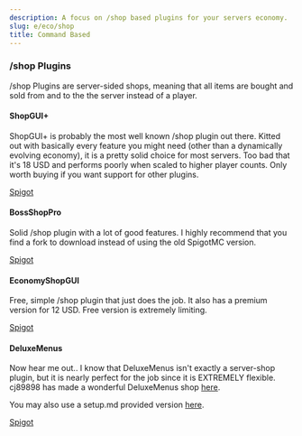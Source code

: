 ```yaml
---
description: A focus on /shop based plugins for your servers economy.
slug: e/eco/shop
title: Command Based
---
```


### /shop Plugins
/shop Plugins are server-sided shops, meaning that all items are bought and sold from and to the the server instead of a player.

#### ShopGUI+
ShopGUI+ is probably the most well known /shop plugin out there. Kitted out with basically every feature you might need (other than a dynamically evolving economy), it is a pretty solid choice for most servers.
Too bad that it's 18 USD and performs poorly when scaled to higher player counts. Only worth buying if you want support for other plugins.

<div>
<a class="button button--outline button--primary" href="https://www.spigotmc.org/resources/shopgui-1-8-1-19.6515/">Spigot</a>
</div>

#### BossShopPro
Solid /shop plugin with a lot of good features. I highly recommend that you find a fork to download instead of using the old SpigotMC version.

<div>
<a class="button button--outline button--primary" href="https://www.spigotmc.org/resources/bossshoppro-the-most-powerful-chest-gui-shop-menu-plugin.222/">Spigot</a>
</div>

#### EconomyShopGUI
Free, simple /shop plugin that just does the job. It also has a premium version for 12 USD. Free version is extremely limiting.

<div>
<a class="button button--outline button--primary" href="https://www.spigotmc.org/resources/economyshopgui.69927/">Spigot</a>
</div>

#### DeluxeMenus
Now hear me out.. I know that DeluxeMenus isn't exactly a server-shop plugin, but it is nearly perfect for the job since it is EXTREMELY flexible. cj89898 has made a wonderful DeluxeMenus shop [here](https://github.com/cj89898/DeluxeMenus-DeluxeShop). 

You may also use a setup.md provided version [here](https://github.com/setupmd/templates/raw/main/Plugin%20Configurations/deluxemenusshop.zip).

<div>
<a class="button button--outline button--primary" href="https://www.spigotmc.org/resources/deluxemenus.11734/">Spigot</a>
</div>